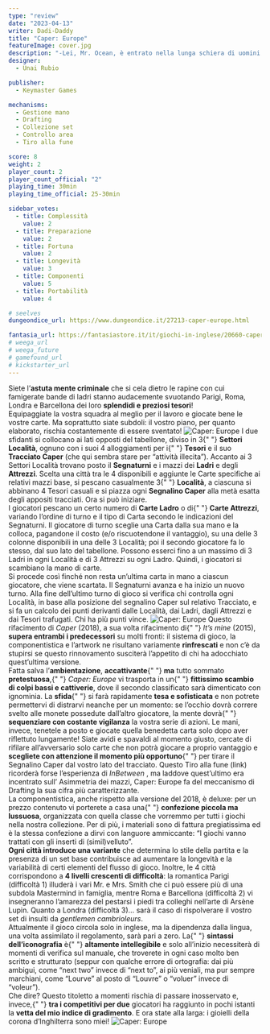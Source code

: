 ```yaml
---
type: "review"
date: "2023-04-13"
writer: Dadi-Daddy
title: "Caper: Europe"
featureImage: cover.jpg
description: "-Lei, Mr. Ocean, è entrato nella lunga schiera di uomini che hanno lavorato duramente e corso enormi rischi per poi essere soltanto secondi...- (The Night Fox, Ocean’s Twelve)"
designer:
  - Unai Rubio

publisher:
  - Keymaster Games

mechanisms:
  - Gestione mano
  - Drafting
  - Collezione set
  - Controllo area
  - Tiro alla fune

score: 8
weight: 2
player_count: 2
player_count_official: "2"
playing_time: 30min
playing_time_official: 25-30min

sidebar_votes:
  - title: Complessità
    value: 2
  - title: Preparazione
    value: 2
  - title: Fortuna
    value: 2
  - title: Longevità
    value: 3
  - title: Componenti
    value: 5
  - title: Portabilità
    value: 4

# seelves
dungeondice_url: https://www.dungeondice.it/27213-caper-europe.html

fantasia_url: https://fantasiastore.it/it/giochi-in-inglese/20660-caper-europe-eng.html
# weega_url
# weega_future
# gamefound_url
# kickstarter_url
---
```


<Setting>
  Siete l’<strong>astuta mente criminale</strong> che si cela dietro le rapine
  con cui famigerate bande di ladri stanno audacemente svuotando Parigi, Roma,
  Londra e Barcellona dei loro <strong>splendidi e preziosi tesori</strong>!
  <br />
  Equipaggiate la vostra squadra al meglio per il lavoro e giocate bene le
  vostre carte. Ma soprattutto siate subdoli: il vostro piano, per quanto
  elaborato, rischia costantemente di essere sventato!

</Setting>

<img src="./game1.jpg" alt="Caper: Europe" />

<Rules>
  I due sfidanti si collocano ai lati opposti del tabellone, diviso in 3{" "}
  <strong>Settori Località</strong>, ognuno con i suoi 4 alloggiamenti per i{" "}
  <strong>Tesori</strong> e il suo <strong>Tracciato Caper</strong> (che qui
  sembra stare per “attività illecita”). Accanto ai 3 Settori Località trovano
  posto il <strong>Segnaturni</strong> e i mazzi dei <strong>Ladri</strong> e
  degli <strong>Attrezzi</strong>. Scelta una città tra le 4 disponibili e
  aggiunte le Carte specifiche ai relativi mazzi base, si pescano casualmente 3{" "}
  <strong>Località</strong>, a ciascuna si abbinano 4 Tesori casuali e si piazza
  ogni <strong>Segnalino Caper</strong> alla metà esatta degli appositi
  tracciati. Ora si può iniziare.
  <br />I giocatori pescano un certo numero di <strong>Carte Ladro</strong> o di{" "}
  <strong>Carte Attrezzi</strong>, variando l’ordine di turno e il tipo di Carta
  secondo le indicazioni del Segnaturni. Il giocatore di turno sceglie una Carta
  dalla sua mano e la colloca, pagandone il costo (e/o riscuotendone il vantaggio),
  su una delle 3 colonne disponibili in una delle 3 Località; poi il secondo giocatore
  fa lo stesso, dal suo lato del tabellone. Possono esserci fino a un massimo di
  3 Ladri in ogni Località e di 3 Attrezzi su ogni Ladro. Quindi, i giocatori si
  scambiano la mano di carte.
  <br />
  Si procede così finché non resta un’ultima carta in mano a ciascun giocatore, che
  viene scartata. Il Segnaturni avanza e ha inizio un nuovo turno. Alla fine dell’ultimo
  turno di gioco si verifica chi controlla ogni Località, in base alla posizione
  del segnalino Caper sul relativo Tracciato, e si fa un calcolo dei punti derivanti
  dalle Località, dai Ladri, dagli Attrezzi e dai Tesori trafugati. Chi ha più punti
  vince.

</Rules>

<img src="./game2.jpg" alt="Caper: Europe" />

<Feedback>
  Questo rifacimento di <em>Caper</em> (2018), a sua volta rifacimento di{" "}
  <em>It’s mine</em> (2015), <strong>supera entrambi i predecessori</strong> su
  molti fronti: il sistema di gioco, la componentistica e l’artwork ne risultano
  variamente <strong>rinfrescati</strong> e non c’è da stupirsi se questo
  rinnovamento susciterà l’appetito di chi ha adocchiato quest’ultima versione.
  <br />
  Fatta salva l’<strong>ambientazione</strong>, <strong>accattivante</strong>{" "}
  <strong>ma</strong> tutto sommato <strong>pretestuosa</strong>,{" "}
  <em>Caper: Europe</em> vi trasporta in un{" "}
  <strong>fittissimo scambio di colpi bassi e cattiverie</strong>, dove il
  secondo classificato sarà dimenticato con ignominia. La <strong>sfida</strong>{" "}
  si farà rapidamente <strong>tesa e sofisticata</strong> e non potrete
  permettervi di distrarvi neanche per un momento: se l’occhio dovrà correre
  svelto alle monete possedute dall’altro giocatore, la mente dovrà{" "}
  <strong>sequenziare con costante vigilanza</strong> la vostra serie di azioni.
  Le mani, invece, tenetele a posto e giocate quella benedetta carta solo dopo
  aver riflettuto lungamente! Siate avidi e spavaldi al momento giusto, cercate
  di rifilare all’avversario solo carte che non potrà giocare a proprio
  vantaggio e <strong>scegliete con attenzione il momento più opportuno</strong>{" "}
  per tirare il Segnalino Caper dal vostro lato del tracciato. Questo Tiro alla
  fune (link) ricorderà forse l’esperienza di <em><Link to="/reviews/inbetween/">InBetween</Link></em> , ma laddove quest’ultimo
  era incentrato sull’ <Link to="/mechanisms/asimmetrico">Asimmetria</Link> dei mazzi, Caper:
  Europe fa del meccanismo di <Link to="/mechanisms/drafting">Drafting</Link> la sua cifra più
  caratterizzante.
  <br />
  La componentistica, anche rispetto alla versione del 2018, è deluxe: per un
  prezzo contenuto vi porterete a casa una{" "}
  <strong>confezione piccola ma lussuosa</strong>, organizzata con quella classe
  che vorremmo per tutti i giochi nella nostra collezione. Per di più, i
  materiali sono di fattura pregiatissima ed è la stessa confezione a dirvi con
  languore ammiccante: “I giochi vanno trattati con gli inserti di
  (simil)velluto”.
  <br />
  <strong>Ogni città introduce una variante</strong> che determina lo stile
  della partita e la presenza di un set base contribuisce ad aumentare la
  longevità e la variabilità di certi elementi del flusso di gioco. Inoltre, le
  4 città corrispondono a <strong>4 livelli crescenti di difficoltà</strong>: la
  romantica Parigi (difficoltà 1) illuderà i vari Mr. e Mrs. Smith che ci può
  essere più di una subdola Mastermind in famiglia, mentre Roma e Barcellona
  (difficoltà 2) vi insegneranno l’amarezza del pestarsi i piedi tra colleghi
  nell’arte di Arsène Lupin. Quanto a Londra (difficoltà 3)… sarà il caso di
  rispolverare il vostro set di insulti da <em>gentlemen cambrioleurs</em>.
  <br />
  Attualmente il gioco circola solo in inglese, ma la dipendenza dalla lingua,
  una volta assimilato il regolamento, sarà pari a zero. La{" "}
  <strong>sintassi dell’iconografia</strong> è{" "}
  <strong>altamente intellegibile</strong> e solo all’inizio necessiterà di
  momenti di verifica sul manuale, che troverete in ogni caso molto ben scritto
  e strutturato (seppur con qualche errore di ortografia: dai più ambigui, come
  “next two” invece di “next to”, ai più veniali, ma pur sempre marchiani, come
  “Lourve” al posto di “Louvre” o “voluer” invece di “voleur”).
  <br />
  Che dire? Questo titoletto a momenti rischia di passare inosservato e, invece,{" "}
  <strong>tra i competitivi per due</strong> giocatori ha raggiunto in pochi
  istanti la <strong>vetta del mio indice di gradimento</strong>. E ora state
  alla larga: i gioielli della corona d’Inghilterra sono miei!

</Feedback>

<img src="./game3.jpg" alt="Caper: Europe" />
